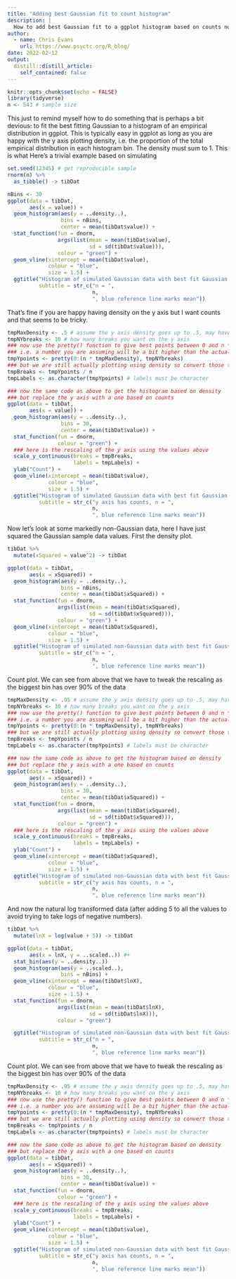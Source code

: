 ```yaml
---
title: "Adding best Gaussian fit to count histogram"
description: |
  How to add best Gaussian fit to a ggplot histogram based on counts not density
author:
  - name: Chris Evans
    url: https://www.psyctc.org/R_blog/
date: 2022-02-12
output:
  distill::distill_article:
    self_contained: false
---
```



```r
knitr::opts_chunk$set(echo = FALSE)
library(tidyverse)
n <- 543 # sample size
```

This just to remind myself how to do something that is perhaps a bit devious: to fit the best fitting Gaussian to a histogram of an empirical distribution in ggplot.  This is typically easy in ggplot as long as you are happy with the y axis plotting density, i.e. the proportion of the total empirical distribution in each histogram bin.  The density must sum to 1. This is what Here's a trivial example based on simulating 


```r
set.seed(12345) # get reproducible sample
rnorm(n) %>%
  as_tibble() -> tibDat

nBins <- 30
ggplot(data = tibDat,
       aes(x = value)) +
  geom_histogram(aes(y = ..density..),
                 bins = nBins,
                 center = mean(tibDat$value)) +
  stat_function(fun = dnorm,
                args(list(mean = mean(tibDat$value),
                          sd = sd(tibDat$value))),
                colour = "green") +
  geom_vline(xintercept = mean(tibDat$value),
             colour = "blue",
             size = 1.5) +
  ggtitle("Histogram of simulated Gaussian data with best fit Gaussian density curve",
          subtitle = str_c("n = ",
                           n, 
                           ", blue reference line marks mean"))
```

That's fine if you are happy having density on the y axis but I want counts and that seems to be tricky.

```r
tmpMaxDensity <- .5 # assume the y axis density goes up to .5, may have to tweak this if it goes higher
tmpNYbreaks <- 10 # how many breaks you want on the y axis
### now use the pretty() function to give best points between 0 and n * tmpMaxDensity,
### i.e. a number you are assuming will be a bit higher than the actual highest count in any bin
tmpYpoints <- pretty(0:(n * tmpMaxDensity), tmpNYbreaks)
### but we are still actually plotting using density so convert those to fractions
tmpBreaks <- tmpYpoints / n
tmpLabels <- as.character(tmpYpoints) # labels must be character

### now the same code as above to get the histogram based on density
### but replace the y axis with a one based on counts
ggplot(data = tibDat,
       aes(x = value)) +
  geom_histogram(aes(y = ..density..),
                 bins = 30,
                 center = mean(tibDat$value)) +
  stat_function(fun = dnorm,
                colour = "green") +
  ### here is the rescaling of the y axis using the values above
  scale_y_continuous(breaks = tmpBreaks,
                     labels = tmpLabels) +
  ylab("Count") +
  geom_vline(xintercept = mean(tibDat$value),
             colour = "blue",
             size = 1.5) +
  ggtitle("Histogram of simulated Gaussian data with best fit Gaussian density curve",
          subtitle = str_c("y axis has counts, n = ",
                           n, 
                           ", blue reference line marks mean"))
```

Now let's look at some markedly non-Gaussian data, here I have just squared the Gaussian sample data values. First the density plot.

```r
tibDat %>% 
  mutate(xSquared = value^2) -> tibDat

ggplot(data = tibDat,
       aes(x = xSquared)) +
  geom_histogram(aes(y = ..density..),
                 bins = nBins,
                 center = mean(tibDat$xSquared)) +
  stat_function(fun = dnorm,
                args(list(mean = mean(tibDat$xSquared),
                          sd = sd(tibDat$xSquared))),
                colour = "green") +
  geom_vline(xintercept = mean(tibDat$xSquared),
             colour = "blue",
             size = 1.5) +
  ggtitle("Histogram of simulated non-Gaussian data with best fit Gaussian density curve",
          subtitle = str_c("n = ",
                           n, 
                           ", blue reference line marks mean"))
```

Count plot.  We can see from above that we have to tweak the rescaling as the biggest bin has over 90% of the data

```r
tmpMaxDensity <- .95 # assume the y axis density goes up to .5, may have to tweak this if it goes higher
tmpNYbreaks <- 10 # how many breaks you want on the y axis
### now use the pretty() function to give best points between 0 and n * tmpMaxDensity,
### i.e. a number you are assuming will be a bit higher than the actual highest count in any bin
tmpYpoints <- pretty(0:(n * tmpMaxDensity), tmpNYbreaks)
### but we are still actually plotting using density so convert those to fractions
tmpBreaks <- tmpYpoints / n
tmpLabels <- as.character(tmpYpoints) # labels must be character

### now the same code as above to get the histogram based on density
### but replace the y axis with a one based on counts
ggplot(data = tibDat,
       aes(x = xSquared)) +
  geom_histogram(aes(y = ..density..),
                 bins = 30,
                 center = mean(tibDat$xSquared)) +
  stat_function(fun = dnorm,
                args(list(mean = mean(tibDat$xSquared),
                          sd = sd(tibDat$xSquared))),
                colour = "green") +
  ### here is the rescaling of the y axis using the values above
  scale_y_continuous(breaks = tmpBreaks,
                     labels = tmpLabels) +
  ylab("Count") +
  geom_vline(xintercept = mean(tibDat$xSquared),
             colour = "blue",
             size = 1.5) +
  ggtitle("Histogram of simulated non-Gaussian data with best fit Gaussian density curve",
          subtitle = str_c("y axis has counts, n = ",
                           n, 
                           ", blue reference line marks mean"))
```

And now the natural log transformed data (after adding 5 to all the values to avoid trying to take logs of negative numbers).


```r
tibDat %>% 
  mutate(lnX = log(value + 5)) -> tibDat

ggplot(data = tibDat,
       aes(x = lnX, y = ..scaled..)) #+
  stat_bin(aes(y = ..density..))
  geom_histogram(aes(y = ..scaled..),
                 bins = nBins) +
  geom_vline(xintercept = mean(tibDat$lnX),
             colour = "blue",
             size = 1.5) +
  stat_function(fun = dnorm,
                args(list(mean = mean(tibDat$lnX),
                          sd = sd(tibDat$lnX))),
                colour = "green") 

  ggtitle("Histogram of simulated non-Gaussian data with best fit Gaussian density curve",
          subtitle = str_c("n = ",
                           n, 
                           ", blue reference line marks mean"))
```

Count plot.  We can see from above that we have to tweak the rescaling as the biggest bin has over 90% of the data

```r
tmpMaxDensity <- .95 # assume the y axis density goes up to .5, may have to tweak this if it goes higher
tmpNYbreaks <- 10 # how many breaks you want on the y axis
### now use the pretty() function to give best points between 0 and n * tmpMaxDensity,
### i.e. a number you are assuming will be a bit higher than the actual highest count in any bin
tmpYpoints <- pretty(0:(n * tmpMaxDensity), tmpNYbreaks)
### but we are still actually plotting using density so convert those to fractions
tmpBreaks <- tmpYpoints / n
tmpLabels <- as.character(tmpYpoints) # labels must be character

### now the same code as above to get the histogram based on density
### but replace the y axis with a one based on counts
ggplot(data = tibDat,
       aes(x = xSquared)) +
  geom_histogram(aes(y = ..density..),
                 bins = 30,
                 center = mean(tibDat$value)) +
  stat_function(fun = dnorm,
                colour = "green") +
  ### here is the rescaling of the y axis using the values above
  scale_y_continuous(breaks = tmpBreaks,
                     labels = tmpLabels) +
  ylab("Count") +
  geom_vline(xintercept = mean(tibDat$value),
             colour = "blue",
             size = 1.5) +
  ggtitle("Histogram of simulated non-Gaussian data with best fit Gaussian density curve",
          subtitle = str_c("y axis has counts, n = ",
                           n, 
                           ", blue reference line marks mean"))
```
